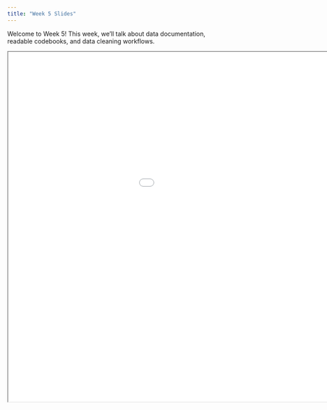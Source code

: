 ```yaml
---
title: "Week 5 Slides"
---
```


Welcome to Week 5! This week, we'll talk about data documentation, readable codebooks, and data cleaning workflows.

<div>

```{=html}
<iframe class="slide-deck" src="/slides/05-week5-slides-code.html" width="1200" height="800"></iframe>
```

</div>
